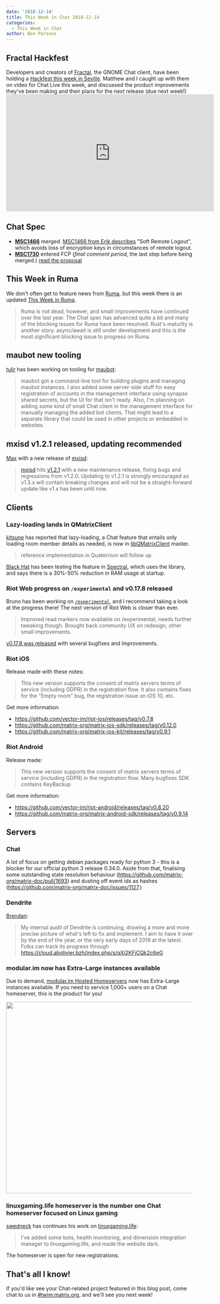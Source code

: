 ```yaml
---
date: '2018-12-14'
title: This Week in Chat 2018-12-14
categories:
  - This Week in Chat
author: Ben Parsons
---
```


<h2 id="fractalhackfest">Fractal Hackfest</h2>
Developers and creators of <a href="https://wiki.gnome.org/Apps/Fractal">Fractal</a>, the GNOME Chat client, have been holding a <a href="https://wiki.gnome.org/Hackfests/FractalDecember2018">Hackfest this week in Seville</a>. Matthew and I caught up with them on video for Chat Live this week, and discussed the product improvements they've been making and their plans for the next release (due next week!)

<div class="video-container"><iframe src="https://www.youtube.com/embed/SgyLHi8zZXQ" width="560" height="315" frameBorder="0" allowFullScreen="allowfullscreen"></iframe></div>
<h2 id="matrixspec">Chat Spec</h2>
<ul>
 	<li><strong><a href="https://github.com/matrix-org/matrix-doc/issues/1466">MSC1466</a></strong> merged. <a href="https://github.com/matrix-org/matrix-doc/blob/erikj/soft_logout/proposals/1466-soft-logout.md">MSC1466 from Erik describes</a> "Soft Remote Logout", which avoids loss of encryption keys in circumstances of remote logout.</li>
 	<li><strong><a href="https://github.com/matrix-org/matrix-doc/pull/1730">MSC1730</a></strong> entered FCP (<em>final comment period</em>, the last step before being merged.) <a href="https://github.com/matrix-org/matrix-doc/blob/rav/proposal/cs_api_in_login/proposals/1730-cs-api-in-login-response.md">read the proposal</a></li>
</ul>
<h2 id="thisweekinruma">This Week in Ruma</h2>
We don't often get to feature news from <a href="https://github.com/ruma/ruma">Ruma</a>, but this week there is an updated <a href="https://www.ruma.io/news/this-week-in-ruma-2018-12-09/">This Week in Ruma</a>.
<blockquote>Ruma is not dead, however, and small improvements have continued over the last year. The Chat spec has advanced quite a bit and many of the blocking issues for Ruma have been resolved. Rust's maturity is another story. async/await is still under development and this is the most significant blocking issue to progress on Ruma.</blockquote>
<h2 id="maubotnewtooling">maubot new tooling</h2>
<a href="https://to.chat.dingshunyu.top/#/@tulir:maunium.net">tulir</a> has been working on tooling for <a href="https://github.com/maubot/maubot">maubot</a>:
<blockquote>maubot got a command-line tool for building plugins and managing maubot instances. I also added some server-side stuff for easy registration of accounts in the management interface using synapse shared secrets, but the UI for that isn't ready.
Also, I'm planning on adding some kind of small Chat client in the management interface for manually managing the added bot clients. That might lead to a separate library that could be used in other projects or embedded in websites.</blockquote>
<h2 id="mxisdv121releasedupdatingrecommended">mxisd v1.2.1 released, updating recommended</h2>
<a href="https://to.chat.dingshunyu.top/#/@max:kamax.io">Max</a> with a new release of <a href="https://github.com/kamax-matrix/mxisd">mxisd</a>:
<blockquote><a href="https://github.com/kamax-matrix/mxisd">mxisd</a> hits <a href="https://github.com/kamax-matrix/mxisd/releases/tag/v1.2.1">v1.2.1</a> with a new maintenance release, fixing bugs and regressions from v1.2.0. Updating to v1.2.1 is strongly encouraged as v1.3.x will contain breaking changes and will not be a straight-forward update like v1.x has been until now.</blockquote>
<h2 id="clients">Clients</h2>
<h3 id="lazyloadinglandsinqmatrixclient">Lazy-loading lands in QMatrixClient</h3>
<a href="https://to.chat.dingshunyu.top/#/@kitsune:matrix.org">kitsune</a> has reported that lazy-loading, a Chat feature that entails only loading room member details as needed, is now in <a href="https://github.com/QMatrixClient/libqmatrixclient">libQMatrixClient</a> master.
<blockquote>reference implementation in Quaternion will follow up</blockquote>
<a href="https://to.chat.dingshunyu.top/#/@bhat:encom.eu.org">Black Hat</a> has been testing the feature in <a href="https://gitlab.com/spectral-im/spectral">Spectral</a>, which uses the library, and says there is a 30%-50% reduction in RAM usage at startup.
<h3 id="riotwebprogressonexperimentalandv0178released">Riot Web progress on <code>/experimental</code> and v0.17.8 released</h3>
Bruno has been working on <a href="https://riot.im/experimental"><code>/experimental</code></a>, and I recommend taking a look at the progress there! The next version of Riot Web is closer than ever.
<blockquote>Improved read markers now available on /experimental, needs further tweaking though. Brought back community UX on redesign, other small improvements.</blockquote>
<a href="https://github.com/vector-im/riot-web/releases">v0.17.8 was released</a> with several bugfixes and improvements.
<h3 id="riotios">Riot iOS</h3>
Release made with these notes:
<blockquote>This new version supports the consent of matrix servers terms of service (including GDPR) in the registration flow.
It also contains fixes for the "Empty room" bug, the registration issue on iOS 10, etc.</blockquote>
Get more information:
<ul>
 	<li><a href="https://github.com/vector-im/riot-ios/releases/tag/v0.7.8">https://github.com/vector-im/riot-ios/releases/tag/v0.7.8</a></li>
 	<li><a href="https://github.com/matrix-org/matrix-ios-sdk/releases/tag/v0.12.0">https://github.com/matrix-org/matrix-ios-sdk/releases/tag/v0.12.0</a></li>
 	<li><a href="https://github.com/matrix-org/matrix-ios-kit/releases/tag/v0.9.1">https://github.com/matrix-org/matrix-ios-kit/releases/tag/v0.9.1</a></li>
</ul>
<h3 id="riotandroid">Riot Android</h3>
Release made:
<blockquote>This new version supports the consent of matrix servers terms of service (including GDPR) in the registration flow.
Many bugfixes
SDK contains KeyBackup</blockquote>
Get more information:
<ul>
 	<li><a href="https://github.com/vector-im/riot-android/releases/tag/v0.8.20">https://github.com/vector-im/riot-android/releases/tag/v0.8.20</a></li>
 	<li><a href="https://github.com/matrix-org/matrix-android-sdk/releases/tag/v0.9.14">https://github.com/matrix-org/matrix-android-sdk/releases/tag/v0.9.14</a></li>
</ul>
<h2 id="servers">Servers</h2>
<h3 id="synapse">Chat</h3>
A lot of focus on getting debian packages ready for python 3 - this is a blocker for our official python 3 release 0.34.0. Aside from that, finalising some outstanding state resolution behaviour (<a href="https://github.com/matrix-org/matrix-doc/pull/1693">https://github.com/matrix-org/matrix-doc/pull/1693</a>) and dusting off event ids as hashes (<a href="https://github.com/matrix-org/matrix-doc/issues/1127">https://github.com/matrix-org/matrix-doc/issues/1127</a>.)
<h3 id="dendrite">Dendrite</h3>
<a href="https://to.chat.dingshunyu.top/#/@brendan:abolivier.bzh">Brendan</a>:
<blockquote>My internal audit of Dendrite is continuing, drawing a more and more precise picture of what's left to fix and implement. I aim to have it over by the end of the year, or the very early days of 2019 at the latest. Folks can track its progress through <a href="https://cloud.abolivier.bzh/index.php/s/qXi2KFjCQk2c6eG">https://cloud.abolivier.bzh/index.php/s/qXi2KFjCQk2c6eG</a></blockquote>
<h3 id="modularimnowhasextralargeinstancesavailable">modular.im now has <strong>Extra-Large</strong> instances available</h3>
Due to demand, <a href="https://www.modular.im/">modular.im Hosted Homeservers</a> now has Extra-Large instances available. If you need to service 1,000+ users on a Chat homeserver, this is the product for you!

<a href="/blog/wp-content/uploads/2018/12/modular-extra-large.png"><img class="alignnone size-full wp-image-3808" src="/blog/wp-content/uploads/2018/12/modular-extra-large.png" alt="" width="833" height="515" /></a>
<h3 id="linuxgaminglifehomeserveristhenumberonematrixhomeserverfocusedonlinuxgaming">linuxgaming.life homeserver is the number one Chat homeserver focused on Linux gaming</h3>
<a href="https://to.chat.dingshunyu.top/#/@swedneck:swedneck.xyz">swedneck</a> has continues his work on <a href="https://linuxgaming.life">linuxgaming.life</a>:
<blockquote>I've added some bots, health monitoring, and dimension integration manager to linuxgaming.life, and made the website dark.</blockquote>
The homeserver is open for new registrations.
<h2 id="thatsalliknow">That's all I know!</h2>
If you'd like see your Chat-related project featured in this blog post, come chat to us in <a href="https://to.chat.dingshunyu.top/#/#TWIM:matrix.org">#twim:matrix.org</a>, and we'll see you next week!